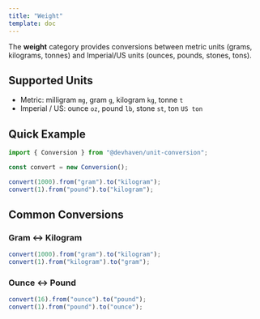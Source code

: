 ```yaml
---
title: "Weight"
template: doc
---
```


The **weight** category provides conversions between metric units (grams, kilograms, tonnes) and Imperial/US units (ounces, pounds, stones, tons).

## Supported Units

- Metric: milligram `mg`, gram `g`, kilogram `kg`, tonne `t`
- Imperial / US: ounce `oz`, pound `lb`, stone `st`, ton `US ton`

## Quick Example

```ts
import { Conversion } from "@devhaven/unit-conversion";

const convert = new Conversion();

convert(1000).from("gram").to("kilogram");    
convert(1).from("pound").to("kilogram");      
```

## Common Conversions

### Gram ↔ Kilogram

```ts
convert(1000).from("gram").to("kilogram");      
convert(1).from("kilogram").to("gram");         

```
### Ounce ↔ Pound

```ts
convert(16).from("ounce").to("pound");      
convert(1).from("pound").to("ounce");       
```